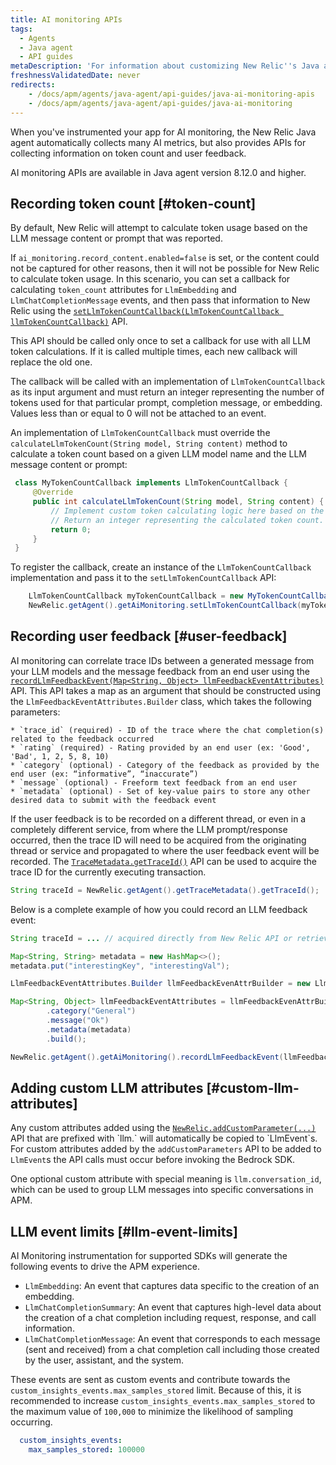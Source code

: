 ```yaml
---
title: AI monitoring APIs
tags:
  - Agents
  - Java agent
  - API guides
metaDescription: 'For information about customizing New Relic''s Java agent for AI monitoring.'
freshnessValidatedDate: never
redirects:
    - /docs/apm/agents/java-agent/api-guides/java-ai-monitoring-apis
    - /docs/apm/agents/java-agent/api-guides/java-ai-monitoring
---
```


When you've instrumented your app for AI monitoring, the New Relic Java agent automatically collects many AI metrics, but also provides APIs for collecting information on token count and user feedback.

<Callout variant="tip">
    AI monitoring APIs are available in Java agent version 8.12.0 and higher.
</Callout>

## Recording token count [#token-count]
By default, New Relic will attempt to calculate token usage based on the LLM message content or prompt that was reported.

If `ai_monitoring.record_content.enabled=false` is set, or the content could not be captured for other reasons, then it will not be possible for New Relic to calculate token usage. In this scenario, you can set a callback for calculating `token_count` attributes for `LlmEmbedding` and `LlmChatCompletionMessage` events, and then pass that information to New Relic using the [`setLlmTokenCountCallback(LlmTokenCountCallback llmTokenCountCallback)`](https://newrelic.github.io/java-agent-api/javadoc/com/newrelic/api/agent/AiMonitoring.html#setLlmTokenCountCallback) API.

This API should be called only once to set a callback for use with all LLM token calculations. If it is called multiple times, each new callback will replace the old one.

The callback will be called with an implementation of `LlmTokenCountCallback` as its input argument and must return an integer representing the number of tokens used for that particular prompt, completion message, or embedding. Values less than or equal to 0 will not be attached to an event.

An implementation of `LlmTokenCountCallback` must override the `calculateLlmTokenCount(String model, String content)` method to calculate a token count based on a given LLM model name and the LLM message content or prompt:
```java
 class MyTokenCountCallback implements LlmTokenCountCallback {
     @Override
     public int calculateLlmTokenCount(String model, String content) {
         // Implement custom token calculating logic here based on the LLM model and content.
         // Return an integer representing the calculated token count.
         return 0;
     }
 }
```

To register the callback, create an instance of the `LlmTokenCountCallback` implementation and pass it to the `setLlmTokenCountCallback` API:
```java
    LlmTokenCountCallback myTokenCountCallback = new MyTokenCountCallback();
    NewRelic.getAgent().getAiMonitoring.setLlmTokenCountCallback(myTokenCountCallback);
```

## Recording user feedback [#user-feedback]

AI monitoring can correlate trace IDs between a generated message from your LLM models and the message feedback from an end user using the [`recordLlmFeedbackEvent(Map<String, Object> llmFeedbackEventAttributes)`](https://newrelic.github.io/java-agent-api/javadoc/com/newrelic/api/agent/AiMonitoring.html#recordLlmFeedbackEvent) API. This API takes a map as an argument that should be constructed using the `LlmFeedbackEventAttributes.Builder` class, which takes the following parameters:

    * `trace_id` (required) - ID of the trace where the chat completion(s) related to the feedback occurred
    * `rating` (required) - Rating provided by an end user (ex: 'Good', 'Bad', 1, 2, 5, 8, 10)
    * `category` (optional) - Category of the feedback as provided by the end user (ex: “informative”, “inaccurate”)
    * `message` (optional) - Freeform text feedback from an end user
    * `metadata` (optional) - Set of key-value pairs to store any other desired data to submit with the feedback event

If the user feedback is to be recorded on a different thread, or even in a completely different service, from where the LLM prompt/response occurred, then the trace ID will need to be acquired from the originating thread or service and propagated to where the user feedback event will be recorded. The [`TraceMetadata.getTraceId()`](https://newrelic.github.io/java-agent-api/javadoc/com/newrelic/api/agent/TraceMetadata.html#getTraceId) API can be used to acquire the trace ID for the currently executing transaction.
```java
String traceId = NewRelic.getAgent().getTraceMetadata().getTraceId();
```

Below is a complete example of how you could record an LLM feedback event:
```java
String traceId = ... // acquired directly from New Relic API or retrieved from some propagation mechanism

Map<String, String> metadata = new HashMap<>();
metadata.put("interestingKey", "interestingVal");

LlmFeedbackEventAttributes.Builder llmFeedbackEvenAttrBuilder = new LlmFeedbackEventAttributes.Builder(traceId, ratingString);

Map<String, Object> llmFeedbackEventAttributes = llmFeedbackEvenAttrBuilder
        .category("General")
        .message("Ok")
        .metadata(metadata)
        .build();

NewRelic.getAgent().getAiMonitoring().recordLlmFeedbackEvent(llmFeedbackEventAttributes);
```

## Adding custom LLM attributes [#custom-llm-attributes]

Any custom attributes added using the [`NewRelic.addCustomParameter(...)`](https://newrelic.github.io/java-agent-api/javadoc/com/newrelic/api/agent/NewRelic.html#addCustomParameter(java.lang.String,boolean)) API that are prefixed with `llm.` will automatically be copied to `LlmEvent`s. For custom attributes added by the `addCustomParameters` API to be added to `LlmEvent`s the API calls must occur before invoking the Bedrock SDK.

One optional custom attribute with special meaning is `llm.conversation_id`, which can be used to group LLM messages into specific conversations in APM.

## LLM event limits [#llm-event-limits]

AI Monitoring instrumentation for supported SDKs will generate the following events to drive the APM experience.

* `LlmEmbedding`: An event that captures data specific to the creation of an embedding.
* `LlmChatCompletionSummary`: An event that captures high-level data about the creation of a chat completion including request, response, and call information.
* `LlmChatCompletionMessage`: An event that corresponds to each message (sent and received) from a chat completion call including those created by the user, assistant, and the system.

These events are sent as custom events and contribute towards the `custom_insights_events.max_samples_stored` limit. Because of this, it is recommended to increase `custom_insights_events.max_samples_stored` to the maximum value of `100,000` to minimize the likelihood of sampling occurring.

```yaml
  custom_insights_events:
    max_samples_stored: 100000
```
